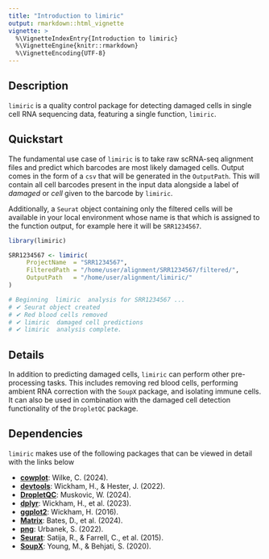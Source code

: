 ```yaml
---
title: "Introduction to limiric"
output: rmarkdown::html_vignette
vignette: >
  %\VignetteIndexEntry{Introduction to limiric}
  %\VignetteEngine{knitr::rmarkdown}
  %\VignetteEncoding{UTF-8}
---
```


## Description

`limiric` is a quality control package for detecting damaged cells in single cell RNA sequencing data, featuring a single function, `limiric`. 

## Quickstart

The fundamental use case of `limiric` is to take raw scRNA-seq alignment files and predict which barcodes are most likely damaged cells. Output comes in the form of a `csv` that will be generated in the `OutputPath`. This will contain all cell barcodes present in the input data alongside a label of _damaged_ or _cell_ given to the barcode by `limiric`. 

Additionally, a `Seurat` object containing only the filtered cells will be available in your local environment whose name is that which is assigned to the function output, for example here it will be `SRR1234567`.

```r
library(limiric)

SRR1234567 <- limiric(
     ProjectName  = "SRR1234567",
     FilteredPath = "/home/user/alignment/SRR1234567/filtered/",
     OutputPath   = "/home/user/alignment/limiric/"
)

# Beginning  limiric  analysis for SRR1234567 ...
# ✔ Seurat object created
# ✔ Red blood cells removed
# ✔ limiric  damaged cell predictions
# ✔ limiric  analysis complete.
```


## Details 

In addition to predicting damaged cells, `limiric` can perform other pre-processing tasks. This includes removing red blood cells, performing ambient RNA correction with the `SoupX` package, and isolating immune cells. It can also be used in combination with the damaged cell detection functionality of the `DropletQC` package. 

<!-- For more information and specific usage examples, please refer to the `limiric` GitHub repository https://github.com/AlicenJoyHenning/limiric/ -->


## Dependencies

`limiric` makes use of the following packages that can be viewed in detail with the links below

- **[cowplot](https://github.com/cran/cowplot)**: Wilke, C. (2024). 
- **[devtools](https://github.com/cran/devtools)**: Wickham, H., & Hester, J. (2022).
- **[DropletQC](https://github.com/powellgenomicslab/DropletQC)**: Muskovic, W. (2024).
- **[dplyr](https://github.com/cran/dplyr)**: Wickham, H., et al. (2023).
- **[ggplot2](https://github.com/cran/ggplot2)**: Wickham, H. (2016).
- **[Matrix](https://github.com/cran/Matrix)**: Bates, D., et al. (2024).
- **[png](https://github.com/cran/png)**: Urbanek, S. (2022). 
- **[Seurat](https://satijalab.org/seurat/)**: Satija, R., & Farrell, C., et al. (2015).
- **[SoupX](https://github.com/constantAmateur/SoupX)**: Young, M., & Behjati, S. (2020). 
